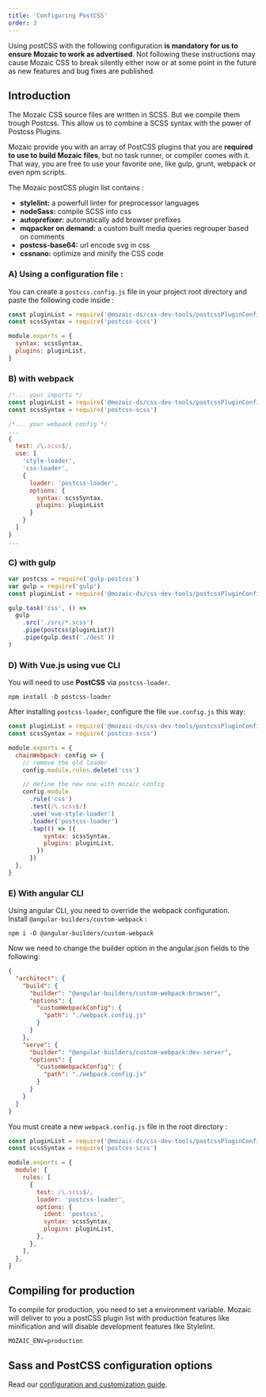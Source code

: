 ```yaml
---
title: 'Configuring PostCSS'
order: 3
---
```


<Highlight theme="warning" title="Important note">

Using postCSS with the following configuration **is mandatory for us to ensure Mozaic to work as advertised**. Not following these instructions may cause Mozaic CSS to break silently either now or at some point in the future as new features and bug fixes are published.

</Highlight>


## Introduction

The Mozaic CSS source files are written in SCSS. But we compile them trough Postcss.
This allow us to combine a SCSS syntax with the power of Postcss Plugins.

Mozaic provide you with an array of PostCSS plugins that you are **required to use to build Mozaic files**, but no task runner, or compiler comes with it.
That way, you are free to use your favorite one, like gulp, grunt, webpack or even npm scripts.

The Mozaic postCSS plugin list contains :

- **stylelint:** a powerfull linter for preprocessor languages
- **nodeSass:** compile SCSS into css
- **autoprefixer:** automatically add browser prefixes
- **mqpacker on demand:** a custom built media queries regrouper based on comments
- **postcss-base64:** url encode svg in css
- **cssnano:** optimize and minify the CSS code

### A) Using a configuration file :

You can create a `postcss.config.js` file in your project root directory and paste the following code inside :

```js
const pluginList = require('@mozaic-ds/css-dev-tools/postcssPluginConfig')
const scssSyntax = require('postcss-scss')

module.exports = {
  syntax: scssSyntax,
  plugins: pluginList,
}
```

### B) with webpack

```js
/*... your imports */
const pluginList = require('@mozaic-ds/css-dev-tools/postcssPluginConfig')
const scssSyntax = require('postcss-scss')

/*... your webpack config */
...
{
  test: /\.scss$/,
  use: [
    'style-loader',
    'css-loader',
    {
      loader: 'postcss-loader',
      options: {
        syntax: scssSyntax,
        plugins: pluginList
      }
    }
  ]
}
...
```

### C) with gulp

```js
var postcss = require('gulp-postcss')
var gulp = require('gulp')
const pluginList = require('@mozaic-ds/css-dev-tools/postcssPluginConfig')

gulp.task('css', () =>
  gulp
    .src('./src/*.scss')
    .pipe(postcss(pluginList))
    .pipe(gulp.dest('./dest'))
)
```

### D) With Vue.js using vue CLI

You will need to use **PostCSS** via `postcss-loader`.

```npm
npm install -D postcss-loader
```

After installing `postcss-loader`, configure the file `vue.config.js` this way:

```js
const pluginList = require('@mozaic-ds/css-dev-tools/postcssPluginConfig')
const scssSyntax = require('postcss-scss')

module.exports = {
  chainWebpack: config => {
    // remove the old loader
    config.module.rules.delete('css')

    // define the new one with mozaic config
    config.module
      .rule('css')
      .test(/\.scss$/)
      .use('vue-style-loader')
      .loader('postcss-loader')
      .tap(() => ({
          syntax: scssSyntax,
          plugins: pluginList,
        })
      })
  },
}
```

### E) With angular CLI

Using angular CLI, you need to override the webpack configuration.  
Install `@angular-builders/custom-webpack` :

`npm i -D @angular-builders/custom-webpack`

Now we need to change the builder option in the angular.json fields to the following:

```json
{
  "architect": {
    "build": {
      "builder": "@angular-builders/custom-webpack:browser",
      "options": {
        "customWebpackConfig": {
          "path": "./webpack.config.js"
        }
      }
    },
    "serve": {
      "builder": "@angular-builders/custom-webpack:dev-server",
      "options": {
        "customWebpackConfig": {
          "path": "./webpack.config.js"
        }
      }
    }
  }
}
```

You must create a new `webpack.config.js` file in the root directory :

```js
const pluginList = require('@mozaic-ds/css-dev-tools/postcssPluginConfig')
const scssSyntax = require('postcss-scss')

module.exports = {
  module: {
    rules: [
      {
        test: /\.scss$/,
        loader: 'postcss-loader',
        options: {
          ident: 'postcss',
          syntax: scssSyntax,
          plugins: pluginList,
        },
      },
    ],
  },
}
```

## Compiling for production

To compile for production, you need to set a environment variable.
Mozaic will deliver to you a postCSS plugin list with production features like minification and will disable development features like Stylelint.

```shell
MOZAIC_ENV=production
```

## Sass and PostCSS configuration options

Read our [configuration and customization guide](/GetStarted/Developers/Configuration/).
